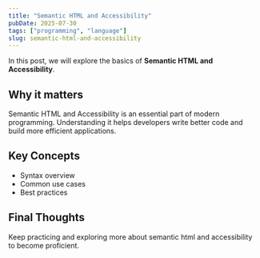```yaml
---
title: "Semantic HTML and Accessibility"
pubDate: 2025-07-30
tags: ["programming", "language"]
slug: semantic-html-and-accessibility
---
```


In this post, we will explore the basics of **Semantic HTML and Accessibility**.

## Why it matters

Semantic HTML and Accessibility is an essential part of modern programming. Understanding it helps developers write better code and build more efficient applications.

## Key Concepts

- Syntax overview
- Common use cases
- Best practices

## Final Thoughts

Keep practicing and exploring more about semantic html and accessibility to become proficient.
